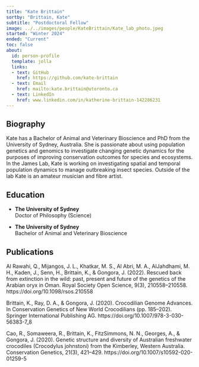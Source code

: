 ```yaml
---
title: "Kate Brittain"
sortby: "Brittain, Kate"
subtitle: "Postdoctoral Fellow"
image: ../../images/people/KateBrittain/Kate_lab_photo.jpeg
started: "Winter 2024"
ended: "Current"
toc: false
about:
  id: person-profile
  template: jolla
  links:
  - text: GitHub
    href: https://github.com/kate-brittain
  - text: Email
    href: mailto:kate.brittain@utoronto.ca
  - text: LinkedIn
    href: www.linkedin.com/in/katherine-brittain-142286231
---
```


::: {#person-profile}
:::
## Biography

Kate has a Bachelor of Animal and Veterinary Bioscience and PhD from the University of Sydney, Australia. She is passionate about using population genetics and genomics to investigate changing genetic dynamics for the purposes of improving conservation outcomes for species and ecosystems. In the James Lab, Kate is working on investigating spatial and temporal population dynamics to manage outbreaking insect species. Outside of the lab Kate is an amateur musician and fibre artist.

## Education

-   **The University of Sydney**<br /> Doctor of Philosophy (Science)

-   **The University of Sydney**<br /> Bachelor of Animal and Veterinary Bioscience

## Publications

Al Rawahi, Q., Mijangos, J. L., Khatkar, M. S., Al Abri, M. A., AlJahdhami, M. H., Kaden, J., Senn, H., Brittain, K., & Gongora, J. (2022). Rescued back from extinction in the wild: past, present and future of the genetics of the Arabian oryx in Oman. Royal Society Open Science, 9(3), 210558–210558. https://doi.org/10.1098/rsos.210558

Brittain, K., Ray, D. A., & Gongora, J. (2020). Crocodilian Genome Advances. In Conservation Genetics of New World Crocodilians (pp. 185–202). Springer International Publishing AG. https://doi.org/10.1007/978-3-030-56383-7_8

Cao, R., Somaweera, R., Brittain, K., FitzSimmons, N. N., Georges, A., & Gongora, J. (2020). Genetic structure and diversity of Australian freshwater crocodiles (Crocodylus johnstoni) from the Kimberley, Western Australia. Conservation Genetics, 21(3), 421–429. https://doi.org/10.1007/s10592-020-01259-5
